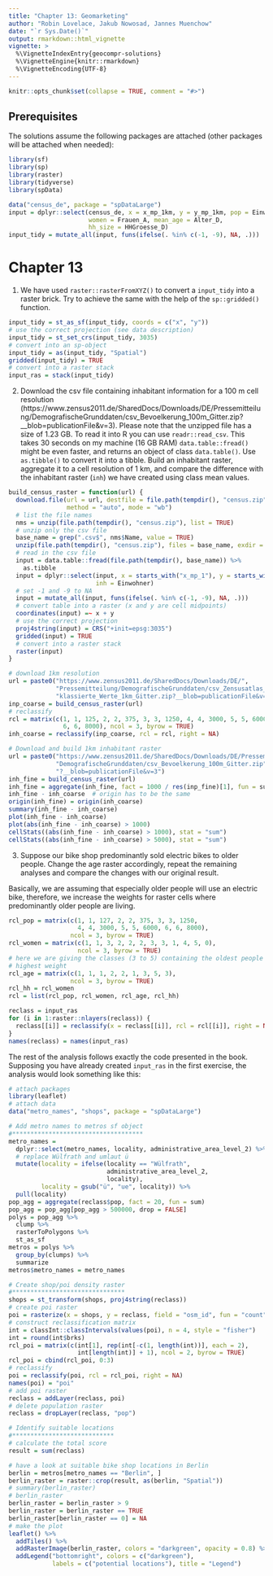 ```yaml
---
title: "Chapter 13: Geomarketing"
author: "Robin Lovelace, Jakub Nowosad, Jannes Muenchow"
date: "`r Sys.Date()`"
output: rmarkdown::html_vignette
vignette: >
  %\VignetteIndexEntry{geocompr-solutions}
  %\VignetteEngine{knitr::rmarkdown}
  %\VignetteEncoding{UTF-8}
---
```


```r
knitr::opts_chunk$set(collapse = TRUE, comment = "#>")
```

## Prerequisites {-}

The solutions assume the following packages are attached (other packages will be attached when needed):

```r
library(sf)
library(sp)
library(raster)
library(tidyverse)
library(spData)
```

```r
data("census_de", package = "spDataLarge")
input = dplyr::select(census_de, x = x_mp_1km, y = y_mp_1km, pop = Einwohner,
                      women = Frauen_A, mean_age = Alter_D,
                      hh_size = HHGroesse_D)
input_tidy = mutate_all(input, funs(ifelse(. %in% c(-1, -9), NA, .)))
```


# Chapter 13

1) We have used `raster::rasterFromXYZ()` to convert a `input_tidy` into a raster brick. 
Try to achieve the same with the help of the `sp::gridded()` function.

```r
input_tidy = st_as_sf(input_tidy, coords = c("x", "y"))
# use the correct projection (see data description)
input_tidy = st_set_crs(input_tidy, 3035)
# convert into an sp-object
input_tidy = as(input_tidy, "Spatial")
gridded(input_tidy) = TRUE
# convert into a raster stack
input_ras = stack(input_tidy)
```

2) Download the csv file containing inhabitant information for a 100 m cell resolution (https://www.zensus2011.de/SharedDocs/Downloads/DE/Pressemitteilung/DemografischeGrunddaten/csv_Bevoelkerung_100m_Gitter.zip?__blob=publicationFile&v=3).
Please note that the unzipped file has a size of 1.23 GB.
To read it into R you can use `readr::read_csv`.
This takes 30 seconds on my machine (16 GB RAM)
`data.table::fread()` might be even faster, and returns an object of class `data.table()`.
Use `as.tibble()` to convert it into a tibble.
Build an inhabitant raster, aggregate it to a cell resolution of 1 km, and compare the difference with the inhabitant raster (`inh`) we have created using class mean values.

```r
build_census_raster = function(url) {
  download.file(url = url, destfile = file.path(tempdir(), "census.zip"),
                method = "auto", mode = "wb")
  # list the file names
  nms = unzip(file.path(tempdir(), "census.zip"), list = TRUE)
  # unzip only the csv file
  base_name = grep(".csv$", nms$Name, value = TRUE)
  unzip(file.path(tempdir(), "census.zip"), files = base_name, exdir = tempdir())
  # read in the csv file
  input = data.table::fread(file.path(tempdir(), base_name)) %>%
    as.tibble
  input = dplyr::select(input, x = starts_with("x_mp_1"), y = starts_with("y_mp_1"),
                        inh = Einwohner)
  # set -1 and -9 to NA
  input = mutate_all(input, funs(ifelse(. %in% c(-1, -9), NA, .)))
  # convert table into a raster (x and y are cell midpoints)
  coordinates(input) =~ x + y
  # use the correct projection
  proj4string(input) = CRS("+init=epsg:3035")
  gridded(input) = TRUE
  # convert into a raster stack
  raster(input)
}

# download 1km resolution
url = paste0("https://www.zensus2011.de/SharedDocs/Downloads/DE/", 
             "Pressemitteilung/DemografischeGrunddaten/csv_Zensusatlas_", 
             "klassierte_Werte_1km_Gitter.zip?__blob=publicationFile&v=8")
inp_coarse = build_census_raster(url)
# reclassify
rcl = matrix(c(1, 1, 125, 2, 2, 375, 3, 3, 1250, 4, 4, 3000, 5, 5, 6000,
               6, 6, 8000), ncol = 3, byrow = TRUE)
inh_coarse = reclassify(inp_coarse, rcl = rcl, right = NA)

# Download and build 1km inhabitant raster
url = paste0("https://www.zensus2011.de/SharedDocs/Downloads/DE/Pressemitteilung/",
             "DemografischeGrunddaten/csv_Bevoelkerung_100m_Gitter.zip", 
             "?__blob=publicationFile&v=3")
inh_fine = build_census_raster(url)
inh_fine = aggregate(inh_fine, fact = 1000 / res(inp_fine)[1], fun = sum)
inh_fine - inh_coarse  # origin has to be the same
origin(inh_fine) = origin(inh_coarse)
summary(inh_fine - inh_coarse)
plot(inh_fine - inh_coarse)
plot(abs(inh_fine - inh_coarse) > 1000)
cellStats((abs(inh_fine - inh_coarse) > 1000), stat = "sum")
cellStats((abs(inh_fine - inh_coarse) > 5000), stat = "sum")
```

3) Suppose our bike shop predominantly sold electric bikes to older people. 
Change the age raster accordingly, repeat the remaining analyses and compare the changes with our original result.

Basically, we are assuming that especially older people will use an electric bike, therefore, we increase the weights for raster cells where predominantly older people are living.

```r
rcl_pop = matrix(c(1, 1, 127, 2, 2, 375, 3, 3, 1250, 
                   4, 4, 3000, 5, 5, 6000, 6, 6, 8000), 
                 ncol = 3, byrow = TRUE)
rcl_women = matrix(c(1, 1, 3, 2, 2, 2, 3, 3, 1, 4, 5, 0), 
                   ncol = 3, byrow = TRUE)
# here we are giving the classes (3 to 5) containing the oldest people the
# highest weight
rcl_age = matrix(c(1, 1, 1, 2, 2, 1, 3, 5, 3),
                 ncol = 3, byrow = TRUE)
rcl_hh = rcl_women
rcl = list(rcl_pop, rcl_women, rcl_age, rcl_hh)

reclass = input_ras
for (i in 1:raster::nlayers(reclass)) {
  reclass[[i]] = reclassify(x = reclass[[i]], rcl = rcl[[i]], right = NA)
}
names(reclass) = names(input_ras)
```

The rest of the analysis follows exactly the code presented in the book. 
Supposing you have already created `input_ras` in the first exercise, the analysis would look something like this:

```r
# attach packages
library(leaflet)
# attach data
data("metro_names", "shops", package = "spDataLarge")

# Add metro names to metros sf object
#************************************
metro_names = 
  dplyr::select(metro_names, locality, administrative_area_level_2) %>%
  # replace Wülfrath and umlaut ü
  mutate(locality = ifelse(locality == "Wülfrath",
                           administrative_area_level_2,
                           locality),
         locality = gsub("ü", "ue", locality)) %>%
  pull(locality)
pop_agg = aggregate(reclass$pop, fact = 20, fun = sum)
pop_agg = pop_agg[pop_agg > 500000, drop = FALSE] 
polys = pop_agg %>% 
  clump %>%
  rasterToPolygons %>%
  st_as_sf
metros = polys %>%
  group_by(clumps) %>%
  summarize
metros$metro_names = metro_names

# Create shop/poi density raster
#*******************************
shops = st_transform(shops, proj4string(reclass))
# create poi raster
poi = rasterize(x = shops, y = reclass, field = "osm_id", fun = "count")
# construct reclassification matrix
int = classInt::classIntervals(values(poi), n = 4, style = "fisher")
int = round(int$brks)
rcl_poi = matrix(c(int[1], rep(int[-c(1, length(int))], each = 2), 
                   int[length(int)] + 1), ncol = 2, byrow = TRUE)
rcl_poi = cbind(rcl_poi, 0:3)  
# reclassify
poi = reclassify(poi, rcl = rcl_poi, right = NA) 
names(poi) = "poi"
# add poi raster
reclass = addLayer(reclass, poi)
# delete population raster
reclass = dropLayer(reclass, "pop")

# Identify suitable locations
#****************************
# calculate the total score
result = sum(reclass)

# have a look at suitable bike shop locations in Berlin
berlin = metros[metro_names == "Berlin", ]
berlin_raster = raster::crop(result, as(berlin, "Spatial"))
# summary(berlin_raster)
# berlin_raster
berlin_raster = berlin_raster > 9
berlin_raster = berlin_raster == TRUE
berlin_raster[berlin_raster == 0] = NA
# make the plot
leaflet() %>% 
  addTiles() %>%
  addRasterImage(berlin_raster, colors = "darkgreen", opacity = 0.8) %>%
  addLegend("bottomright", colors = c("darkgreen"), 
            labels = c("potential locations"), title = "Legend")
```

